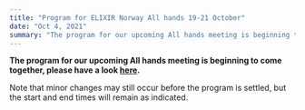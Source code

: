 ```yaml
---
title: "Program for ELIXIR Norway All hands 19-21 October"
date: "Oct 4, 2021"
summary: "The program for our upcoming All hands meeting is beginning to come together, please have a lookhere."
---
```


**The program for our upcoming All hands meeting is beginning to come together, please have a look [here](https://docs.google.com/document/d/1iquQ7Pm9amzpuGkesbMIwzYHq7J0XrfAfiAooQWWenM/edit?usp=sharing).**

Note that minor changes may still occur before the program is settled, but the start and end times will remain as indicated.
